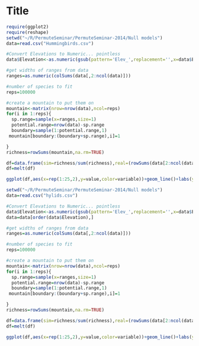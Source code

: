 Title
========================================================

```r
require(ggplot2)
require(reshape)
setwd("~/R/PermuteSeminar/PermuteSeminar-2014/Null models")
data=read.csv("Hummingbirds.csv")

#Convert Elevations to Numeric... pointless
data$Elevation<-as.numeric(gsub(pattern='Elev_',replacement='',x=data$Elevation))

#get widths of ranges from data
ranges=as.numeric(colSums(data[,2:ncol(data)]))

#number of species to fit
reps=100000

#create a mountain to put them on
mountain<-matrix(nrow=nrow(data),ncol=reps)
for(i in 1:reps){
  sp.range=sample(x=ranges,size=1)
  potential.range=nrow(data)-sp.range
  boundary=sample(1:potential.range,1)
 mountain[boundary:(boundary+sp.range),i]=1

}
richness=rowSums(mountain,na.rm=TRUE)
```
```r
df=data.frame(sim=richness/sum(richness),real=(rowSums(data[2:ncol(data)])/sum(rowSums(data[2:ncol(data)]))))
df=melt(df)

ggplot(df,aes(x=rep(1:25,2),y=value,color=variable))+geom_line()+labs(y="relative Richness")

```



```r
setwd("~/R/PermuteSeminar/PermuteSeminar-2014/Null models")
data=read.csv("hylids.csv")

#Convert Elevations to Numeric... pointless
data$Elevation<-as.numeric(gsub(pattern='Elev_',replacement='',x=data$Elevation))
data=data[order(data$Elevation),]

#get widths of ranges from data
ranges=as.numeric(colSums(data[,2:ncol(data)]))

#number of species to fit
reps=100000

#create a mountain to put them on
mountain<-matrix(nrow=nrow(data),ncol=reps)
for(i in 1:reps){
  sp.range=sample(x=ranges,size=1)
  potential.range=nrow(data)-sp.range
  boundary=sample(1:potential.range,1)
 mountain[boundary:(boundary+sp.range),i]=1

}
richness=rowSums(mountain,na.rm=TRUE)
```
```r
df=data.frame(sim=richness/sum(richness),real=(rowSums(data[2:ncol(data)])/sum(rowSums(data[2:ncol(data)]))))
df=melt(df)

ggplot(df,aes(x=rep(1:25,2),y=value,color=variable))+geom_line()+labs(y="relative Richness")

```